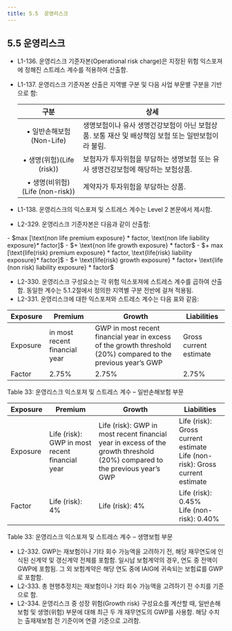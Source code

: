 ```yaml
---
title: 5.5	운영리스크
---
```

## 5.5	운영리스크
- L1-136. 운영리스크 기준자본(Operational risk charge)은 지정된 위험 익스포져에 정해진 스트레스 계수를 적용하여 산출함.
- L1-137. 운영리스크 기준자본 산출은 지역별 구분 및 다음 사업 부문별 구분을 기반으로 함:

  |구분|상세|
  |:--:|--|
  |• 일반손해보험(Non-Life) | 생명보험이나 유사 생명건강보험이 아닌 보험상품. 보통 재산 및 배상책임 보험 또는 일반보험이라 불림.|
  |• 생명(위험)(Life (risk)) | 보험자가 투자위험을 부담하는 생명보험 또는 유사 생명건강보험에 해당하는 보험상품.|
  |• 생명(비위험)(Life (non-risk)) | 계약자가 투자위험을 부담하는 상품.|
- L1-138. 운영리스크의 익스포져 및 스트레스 계수는 Level 2 본문에서 제시함.

- L2-329. 운영리스크 기준자본은 다음과 같이 산출함:

<GMath title ="Operational risk charge">
- $max [\text{non life premium exposure} * factor, \text{non life liability exposure}* factor]$
- $+ \text{non life growth exposure} * factor$
- $+ max [\text{life(risk) premium exposure} * factor, \text{life(risk) liability exposure}* factor]$
- $+ \text{life(risk) growth exposure} * factor+ \text{life (non risk) liability exposure} * factor$
</GMath>

- L2-330. 운영리스크 구성요소는 각 위험 익스포져에 스트레스 계수를 곱하여 산출함. 동일한 계수는 5.1.2절에서 정의한 지역별 구분 전반에 걸쳐 적용됨.
- L2-331. 운영리스크에 대한 익스포져와 스트레스 계수는 다음 표와 같음:

| Exposure   | Premium    | Growth   | Liabilities         |
|------------|------------|----------|---------------------|
| Exposure   | <GTooltip label="GWP" desc="Gross written premium"/> in most recent financial year | GWP in most recent financial year in excess of the growth threshold (20%) compared to the previous year’s GWP | Gross current estimate |
| Factor     | 2.75%   | 2.75%    | 2.75%   |

<GCaption>Table 33: 운영리스크 익스포져 및 스트레스 계수 – 일반손해보험 부문</GCaption>

| Exposure | Premium | Growth | Liabilities |
|----------|---------|--------|-------------|
| Exposure | Life (risk): GWP in most recent financial year | Life (risk): GWP in most recent financial year in excess of the growth threshold (20%) compared to the previous year’s GWP | Life (risk): Gross current estimate <br/> Life (non-risk): Gross current estimate |
| Factor   | Life (risk): 4% | Life (risk): 4% | Life (risk): 0.45% <br/> Life (non-risk): 0.40% |

<GCaption>Table 33: 운영리스크 익스포져 및 스트레스 계수 – 생명보험 부문</GCaption>

- L2-332. GWP는 재보험이나 기타 회수 가능액을 고려하기 전, 해당 재무연도에 인식된 신계약 및 갱신계약 전체를 포함함. 일시납 보험계약의 경우, 연도 중 전액이 GWP에 포함됨. 그 외 보험계약은 해당 연도 중에 IAIG에 귀속되는 보험료를 GWP로 포함함.
- L2-333. 총 현행추정치는 재보험이나 기타 회수 가능액을 고려하기 전 수치를 기준으로 함.
- L2-334. 운영리스크 중 성장 위험(Growth risk) 구성요소를 계산할 때, 일반손해보험 및 생명(위험) 부문에 대해 최근 두 개 재무연도의 GWP를 사용함. 해당 수치는 출재재보험 전 기준이며 연결 기준으로 고려함.